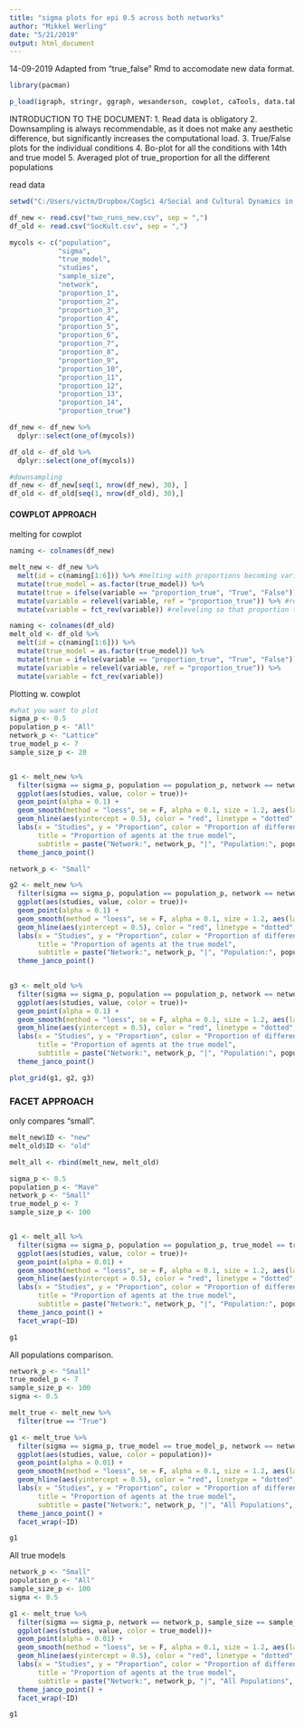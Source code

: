 ```yaml
---
title: "sigma plots for epi 0.5 across both networks"
author: "Mikkel Werling"
date: "5/21/2019"
output: html_document
---
```


14-09-2019
Adapted from "true_false" Rmd to accomodate new data format. 

```r
library(pacman)

p_load(igraph, stringr, ggraph, wesanderson, cowplot, caTools, data.table, permute, matrixStats, MCMCpack, tidyverse, ggunchained, tidyselect)
```

INTRODUCTION TO THE DOCUMENT:
1. Read data is obligatory
2. Downsampling is always recommendable, as it does not make any aesthetic difference, but significantly increases the computational load.
3. True/False plots for the individual conditions
4. Bo-plot for all the conditions with 14th and true model
5. Averaged plot of true_proportion for all the different populations 

read data

```r
setwd("C:/Users/victm/Dropbox/CogSci 4/Social and Cultural Dynamics in Cognition/exam/CRUST-1/data/tests")

df_new <- read.csv("two_runs_new.csv", sep = ",")
df_old <- read.csv("SocKult.csv", sep = ",")

mycols <- c("population", 
            "sigma",
            "true_model",
            "studies",
            "sample_size",
            "network",
            "proportion_1",
            "proportion_2",
            "proportion_3",
            "proportion_4",
            "proportion_5",
            "proportion_6",
            "proportion_7",
            "proportion_8",
            "proportion_9",
            "proportion_10",
            "proportion_11",
            "proportion_12",
            "proportion_13",
            "proportion_14",
            "proportion_true")

df_new <- df_new %>%
  dplyr::select(one_of(mycols)) 

df_old <- df_old %>%
  dplyr::select(one_of(mycols))

#downsampling
df_new <- df_new[seq(1, nrow(df_new), 30), ]
df_old <- df_old[seq(1, nrow(df_old), 30),]

```

#### COWPLOT APPROACH ####

melting for cowplot

```r

naming <- colnames(df_new)

melt_new <- df_new %>%
  melt(id = c(naming[1:6])) %>% #melting with proportions becoming variable and their values becoming values
  mutate(true_model = as.factor(true_model)) %>%
  mutate(true = ifelse(variable == "proportion_true", "True", "False")) %>% #making a identifying column in order to color for the plot
  mutate(variable = relevel(variable, ref = "proportion_true")) %>% #releveling so that proportion true is considered first
  mutate(variable = fct_rev(variable)) #releveling so that proportion true is considered last - this is done in order to make it the top layer in the overlay between different smooths.

naming <- colnames(df_old)
melt_old <- df_old %>%
  melt(id = c(naming[1:6])) %>% 
  mutate(true_model = as.factor(true_model)) %>%
  mutate(true = ifelse(variable == "proportion_true", "True", "False")) %>% 
  mutate(variable = relevel(variable, ref = "proportion_true")) %>% 
  mutate(variable = fct_rev(variable)) 


```

Plotting w. cowplot 

```r

#what you want to plot
sigma_p <- 0.5
population_p <- "All"
network_p <- "Lattice"
true_model_p <- 7
sample_size_p <- 20


g1 <- melt_new %>%
  filter(sigma == sigma_p, population == population_p, network == network_p, true_model == true_model_p, sample_size == sample_size_p) %>%
  ggplot(aes(studies, value, color = true))+
  geom_point(alpha = 0.1) +
  geom_smooth(method = "loess", se = F, alpha = 0.1, size = 1.2, aes(labels = variable)) +
  geom_hline(aes(yintercept = 0.5), color = "red", linetype = "dotted", size = 1) + 
  labs(x = "Studies", y = "Proportion", color = "Proportion of different models", 
       title = "Proportion of agents at the true model",
       subtitle = paste("Network:", network_p, "|", "Population:", population_p, "|", "Sigma:", sigma_p, "|", "True Model:", true_model_p)) +
  theme_janco_point()

network_p <- "Small"

g2 <- melt_new %>%
  filter(sigma == sigma_p, population == population_p, network == network_p, true_model == true_model_p, sample_size == sample_size_p) %>%
  ggplot(aes(studies, value, color = true))+
  geom_point(alpha = 0.1) +
  geom_smooth(method = "loess", se = F, alpha = 0.1, size = 1.2, aes(labels = variable)) +
  geom_hline(aes(yintercept = 0.5), color = "red", linetype = "dotted", size = 1) + 
  labs(x = "Studies", y = "Proportion", color = "Proportion of different models", 
       title = "Proportion of agents at the true model",
       subtitle = paste("Network:", network_p, "|", "Population:", population_p, "|", "Sigma:", sigma_p, "|", "True Model:", true_model_p)) +
  theme_janco_point()
  

g3 <- melt_old %>%
  filter(sigma == sigma_p, population == population_p, network == network_p, true_model == true_model_p, sample_size == sample_size_p) %>%
  ggplot(aes(studies, value, color = true))+
  geom_point(alpha = 0.1) +
  geom_smooth(method = "loess", se = F, alpha = 0.1, size = 1.2, aes(labels = variable)) +
  geom_hline(aes(yintercept = 0.5), color = "red", linetype = "dotted", size = 1) + 
  labs(x = "Studies", y = "Proportion", color = "Proportion of different models", 
       title = "Proportion of agents at the true model",
       subtitle = paste("Network:", network_p, "|", "Population:", population_p, "|", "Sigma:", sigma_p, "|", "True Model:", true_model_p)) +
  theme_janco_point()

plot_grid(g1, g2, g3)

```

### FACET APPROACH ###
only compares "small". 

```r
melt_new$ID <- "new"
melt_old$ID <- "old"

melt_all <- rbind(melt_new, melt_old)

sigma_p <- 0.5
population_p <- "Mave"
network_p <- "Small"
true_model_p <- 7
sample_size_p <- 100


g1 <- melt_all %>%
  filter(sigma == sigma_p, population == population_p, true_model == true_model_p, network == network_p, sample_size == sample_size_p) %>%
  ggplot(aes(studies, value, color = true))+
  geom_point(alpha = 0.01) +
  geom_smooth(method = "loess", se = F, alpha = 0.1, size = 1.2, aes(labels = variable)) +
  geom_hline(aes(yintercept = 0.5), color = "red", linetype = "dotted", size = 1) + 
  labs(x = "Studies", y = "Proportion", color = "Proportion of different models", 
       title = "Proportion of agents at the true model",
       subtitle = paste("Network:", network_p, "|", "Population:", population_p, "|", "Sigma:", sigma_p, "|", "True Model:", true_model_p)) +
  theme_janco_point() +
  facet_wrap(~ID)

g1

```

All populations comparison. 

```r

network_p <- "Small"
true_model_p <- 7
sample_size_p <- 100
sigma <- 0.5

melt_true <- melt_new %>%
  filter(true == "True")

g1 <- melt_true %>%
  filter(sigma == sigma_p, true_model == true_model_p, network == network_p, sample_size == sample_size_p) %>%
  ggplot(aes(studies, value, color = population))+
  geom_point(alpha = 0.01) +
  geom_smooth(method = "loess", se = F, alpha = 0.1, size = 1.2, aes(labels = variable)) +
  geom_hline(aes(yintercept = 0.5), color = "red", linetype = "dotted", size = 1) + 
  labs(x = "Studies", y = "Proportion", color = "Proportion of different models", 
       title = "Proportion of agents at the true model",
       subtitle = paste("Network:", network_p, "|", "All Populations", "|", "Sigma:", sigma_p, "|", "True Model:", true_model_p)) +
  theme_janco_point() +
  facet_wrap(~ID)

g1

```

All true models 

```r

network_p <- "Small"
population_p <- "All"
sample_size_p <- 100
sigma <- 0.5

g1 <- melt_true %>%
  filter(sigma == sigma_p, network == network_p, sample_size == sample_size_p, population == population_p) %>%
  ggplot(aes(studies, value, color = true_model))+
  geom_point(alpha = 0.01) +
  geom_smooth(method = "loess", se = F, alpha = 0.1, size = 1.2, aes(labels = variable)) +
  geom_hline(aes(yintercept = 0.5), color = "red", linetype = "dotted", size = 1) + 
  labs(x = "Studies", y = "Proportion", color = "Proportion of different models", 
       title = "Proportion of agents at the true model",
       subtitle = paste("Network:", network_p, "|", "All Populations", "|", "Sigma:", sigma_p, "|", "True Model:", true_model_p)) +
  theme_janco_point() +
  facet_wrap(~ID)

g1

```

